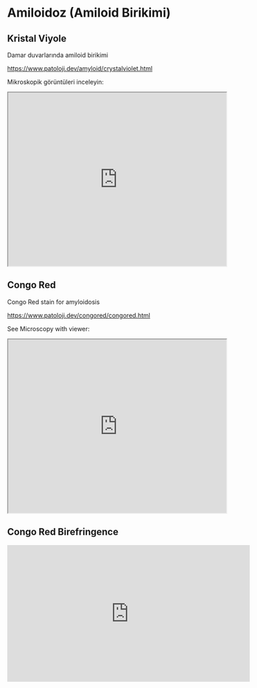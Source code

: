 # Amiloidoz (Amiloid Birikimi)

## Kristal Viyole

Damar duvarlarında amiloid birikimi

<https://www.patoloji.dev/amyloid/crystalviolet.html>

Mikroskopik görüntüleri inceleyin:

<iframe src="https://www.patoloji.dev/amyloid/crystalviolet.html" style="height:400px;width:100%;" data-external="1">

</iframe>

## Congo Red

Congo Red stain for amyloidosis

<https://www.patoloji.dev/congored/congored.html>

See Microscopy with viewer:

<iframe src="https://www.patoloji.dev/congored/congored.html" style="height:400px;width:100%;" data-external="1">

</iframe>

## Congo Red Birefringence

<iframe width="560" height="315" src="https://www.youtube.com/embed/U9glkfQLTm4" title="YouTube video player" frameborder="0" allow="accelerometer; autoplay; clipboard-write; encrypted-media; gyroscope; picture-in-picture" allowfullscreen>

</iframe>
